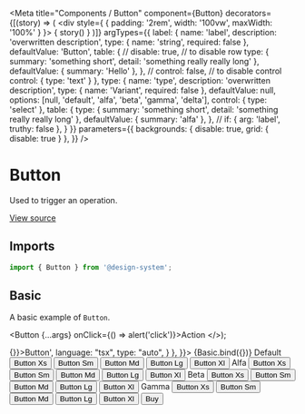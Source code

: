 
<Meta
  title="Components / Button"
  component={Button}
  decorators={[(story) => (
    <div style={ { padding: '2rem', width: '100vw', maxWidth: '100%' } }>
      { story() }
    </div>
  )]}
  argTypes={{
    label: {
      name: 'label',
      description: 'overwritten description',
      type: { name: 'string', required: false },
      defaultValue: 'Button',
      table: {
        // disable: true, // to disable row
        type: {
          summary: 'something short',
          detail: 'something really really long'
        },
        defaultValue: { summary: 'Hello' },
      },
      // control: false, // to disable control
      control: {
        type: 'text'
      }
    },
    type: {
      name: 'type',
      description: 'overwritten description',
      type: { name: 'Variant', required: false },
      defaultValue: null,
      options: [null, 'default', 'alfa', 'beta', 'gamma', 'delta'],
      control: { type: 'select' },
      table: {
        type: {
          summary: 'something short',
          detail: 'something really really long'
        },
        defaultValue: { summary: 'alfa' },
      },
      // if: { arg: 'label', truthy: false },
    }
  }}
  parameters={{
    backgrounds: { disable: true, grid: { disable: true } },
  }}
/>

# Button

Used to trigger an operation.

[View source](https://github.com/actarian/design-system/tree/main/src/@components/button)

## Imports

```js
import { Button } from '@design-system';
```

<!--
## Props

<ArgsTable of={ButtonProps} />
-->

## Basic

A basic example of `Button`.

  <Button {...args} onClick={() => alert('click')}>Action</Button>
</>);

<Canvas>
  <Story name="basic" parameters={{
    docs: {
      source: {
        code: '<Button onClick={() => {}}>Button</Button>',
        language: "tsx",
        type: "auto",
      }
    },
  }}>
    {Basic.bind({})}
  </Story>
</Canvas>

<Canvas>
  <Story name="default">
    <Label>Default</Label>
    <Flex.Col flexDirectionSm='row' justifyContent="space-between" alignItems="center" gap="0.5rem" padding="1rem 0">
      <Button type="default" size="xs" as="button">Button Xs</Button>
      <Button type="default" size="sm" as="button">Button Sm</Button>
      <Button type="default" size="md" as="button">Button Md</Button>
      <Button type="default" size="lg" as="button">Button Lg</Button>
      <Button type="default" size="xl" as="button">Button Xl</Button>
    </Flex.Col>
  </Story>
  <Story name="alfa">
    <Label>Alfa</Label>
    <Flex.Col flexDirectionSm='row' justifyContent="space-between" alignItems="center" gap="0.5rem" padding="1rem 0">
      <Button type="alfa" size="xs" as="button">Button Xs</Button>
      <Button type="alfa" size="sm" as="button">Button Sm</Button>
      <Button type="alfa" size="md" as="button">Button Md</Button>
      <Button type="alfa" size="lg" as="button">Button Lg</Button>
      <Button type="alfa" size="xl" as="button">Button Xl</Button>
    </Flex.Col>
  </Story>
  <Story name="beta">
    <Label>Beta</Label>
    <Flex.Col flexDirectionSm='row' justifyContent="space-between" alignItems="center" gap="0.5rem" padding="1rem 0">
      <Button type="beta" size="xs" as="button">Button Xs</Button>
      <Button type="beta" size="sm" as="button">Button Sm</Button>
      <Button type="beta" size="md" as="button">Button Md</Button>
      <Button type="beta" size="lg" as="button">Button Lg</Button>
      <Button type="beta" size="xl" as="button">Button Xl</Button>
    </Flex.Col>
  </Story>
  <Story name="gamma">
    <Label>Gamma</Label>
    <Flex.Col flexDirectionSm='row' justifyContent="space-between" alignItems="center" gap="0.5rem" padding="1rem 0">
      <Button type="gamma" size="xs" as="button">Button Xs</Button>
      <Button type="gamma" size="sm" as="button">Button Sm</Button>
      <Button type="gamma" size="md" as="button">Button Md</Button>
      <Button type="gamma" size="lg" as="button">Button Lg</Button>
      <Button type="gamma" size="xl" as="button">Button Xl</Button>
    </Flex.Col>
  </Story>
</Canvas>

<Canvas>
  <Story name="with icon">
    <Button type="alfa"><span>Buy</span> <ShoppingCart /></Button>
  </Story>
</Canvas>
